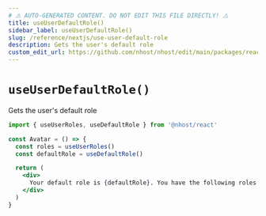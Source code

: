 ```yaml
---
# ⚠️ AUTO-GENERATED CONTENT. DO NOT EDIT THIS FILE DIRECTLY! ⚠️
title: useUserDefaultRole()
sidebar_label: useUserDefaultRole()
slug: /reference/nextjs/use-user-default-role
description: Gets the user's default role
custom_edit_url: https://github.com/nhost/nhost/edit/main/packages/react/src/hooks/user.ts#L385
---
```


# `useUserDefaultRole()`

Gets the user's default role

```jsx
import { useUserRoles, useDefaultRole } from '@nhost/react'

const Avatar = () => {
  const roles = useUserRoles()
  const defaultRole = useDefaultRole()

  return (
    <div>
      Your default role is {defaultRole}. You have the following roles: {roles.join(', ')}
    </div>
  )
}
```
